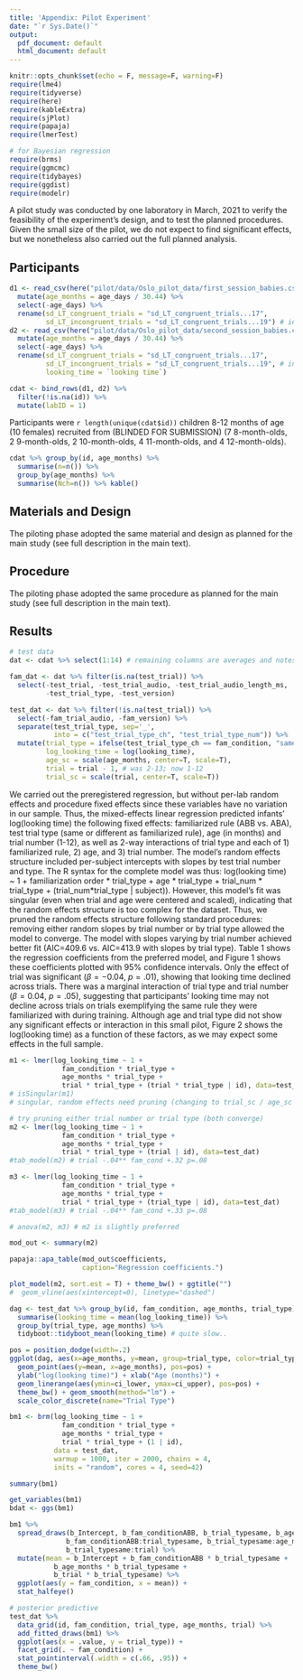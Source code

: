 ```yaml
---
title: 'Appendix: Pilot Experiment'
date: "`r Sys.Date()`"
output:
  pdf_document: default
  html_document: default
---
```


```r
knitr::opts_chunk$set(echo = F, message=F, warning=F)
require(lme4)
require(tidyverse)
require(here)
require(kableExtra)
require(sjPlot)
require(papaja)
require(lmerTest)

# for Bayesian regression
require(brms)
require(ggmcmc)
require(tidybayes)
require(ggdist)
require(modelr)
```

A pilot study was conducted by one laboratory in March, 2021 to verify the feasibility of the experiment's design, and to test the planned procedures.
Given the small size of the pilot, we do not expect to find significant effects, but we nonetheless also carried out the full planned analysis.

## Participants

```r
d1 <- read_csv(here("pilot/data/Oslo_pilot_data/first_session_babies.csv")) %>%
  mutate(age_months = age_days / 30.44) %>%
  select(-age_days) %>%
  rename(sd_LT_congruent_trials = "sd_LT_congruent_trials...17",
         sd_LT_incongruent_trials = "sd_LT_congruent_trials...19") # incorrectly named column
d2 <- read_csv(here("pilot/data/Oslo_pilot_data/second_session_babies.csv")) %>%
  mutate(age_months = age_days / 30.44) %>%
  select(-age_days) %>%
  rename(sd_LT_congruent_trials = "sd_LT_congruent_trials...17",
         sd_LT_incongruent_trials = "sd_LT_congruent_trials...19", # incorrectly named column
         looking_time = `looking time`) 

cdat <- bind_rows(d1, d2) %>%
  filter(!is.na(id)) %>%
  mutate(labID = 1)
```

Participants were `r length(unique(cdat$id))` children 8-12 months of age (10 females) recruited from (BLINDED FOR SUBMISSION)
(7 8-month-olds, 2 9-month-olds, 2 10-month-olds, 4 11-month-olds, and 4 12-month-olds).


```r
cdat %>% group_by(id, age_months) %>% 
  summarise(n=n()) %>%
  group_by(age_months) %>%
  summarise(Nch=n()) %>% kable()
```

## Materials and Design

The piloting phase adopted the same material and design as planned for the main study (see full description in the main text).

## Procedure

The piloting phase adopted the same procedure as planned for the main study (see full description in the main text).

## Results

```r
# test data
dat <- cdat %>% select(1:14) # remaining columns are averages and notes

fam_dat <- dat %>% filter(is.na(test_trial)) %>% 
  select(-test_trial, -test_trial_audio, -test_trial_audio_length_ms, 
         -test_trial_type, -test_version)

test_dat <- dat %>% filter(!is.na(test_trial)) %>% 
  select(-fam_trial_audio, -fam_version) %>%
  separate(test_trial_type, sep='_', 
           into = c("test_trial_type_ch", "test_trial_type_num")) %>%
  mutate(trial_type = ifelse(test_trial_type_ch == fam_condition, "same", "different"),
         log_looking_time = log(looking_time),
         age_sc = scale(age_months, center=T, scale=T),
         trial = trial - 1, # was 2-13; now 1-12
         trial_sc = scale(trial, center=T, scale=T))
```


We carried out the preregistered regression, but without per-lab random effects and procedure fixed effects since these variables have no variation in our sample. 
Thus, the mixed-effects linear regression predicted infants' log(looking time) the following fixed effects: familiarized rule (ABB vs. ABA), test trial type (same or different as familiarized rule), age (in months) and trial number (1-12), as well as 2-way interactions of trial type and each of 1) familiarized rule, 2) age, and 3) trial number.
The model's random effects structure included per-subject intercepts with slopes by test trial number and type.
The R syntax for the complete model was thus: log(looking time) ~ 1 + familiarization order * trial_type + age * trial_type + trial_num * trial_type + (trial_num*trial_type | subject)).
However, this model's fit was singular (even when trial and age were centered and scaled), indicating that the random effects structure is too complex for the dataset. 
Thus, we pruned the random effects structure following standard procedures: removing either random slopes by trial number or by trial type allowed the model to converge. 
The model with slopes varying by trial number achieved better fit (AIC=409.6 vs. AIC=413.9 with slopes by trial type).
Table 1 shows the regression coefficients from the preferred model, and Figure 1 shows these coefficients plotted with 95% confidence intervals.
Only the effect of trial was significant ($\beta = -0.04$, $p=.01$), showing that looking time declined across trials.
There was a marginal interaction of trial type and trial number ($\beta = 0.04$, $p=.05$), suggesting that participants' looking time may not decline across trials on trials exemplifying the same rule they were familiarized with during training.
Although age and trial type did not show any significant effects or interaction in this small pilot, Figure 2 shows the log(looking time) as a function of these factors, as we may expect some effects in the full sample.

```r
m1 <- lmer(log_looking_time ~ 1 + 
             fam_condition * trial_type +
             age_months * trial_type +
             trial * trial_type + (trial * trial_type | id), data=test_dat)
# isSingular(m1)
# singular, random effects need pruning (changing to trial_sc / age_sc did not help)

# try pruning either trial number or trial type (both converge)
m2 <- lmer(log_looking_time ~ 1 + 
             fam_condition * trial_type +
             age_months * trial_type +
             trial * trial_type + (trial | id), data=test_dat)
#tab_model(m2) # trial -.04** fam_cond +.32 p=.08

m3 <- lmer(log_looking_time ~ 1 + 
             fam_condition * trial_type +
             age_months * trial_type +
             trial * trial_type + (trial_type | id), data=test_dat)
#tab_model(m3) # trial -.04** fam_cond +.33 p=.08

# anova(m2, m3) # m2 is slightly preferred

mod_out <- summary(m2)

papaja::apa_table(mod_out$coefficients, 
                  caption="Regression coefficients.")
```

```r
plot_model(m2, sort.est = T) + theme_bw() + ggtitle("")  
#  geom_vline(aes(xintercept=0), linetype="dashed")
```

```r
dag <- test_dat %>% group_by(id, fam_condition, age_months, trial_type) %>%
  summarise(looking_time = mean(log_looking_time)) %>% 
  group_by(trial_type, age_months) %>%
  tidyboot::tidyboot_mean(looking_time) # quite slow..

pos = position_dodge(width=.2)
ggplot(dag, aes(x=age_months, y=mean, group=trial_type, color=trial_type)) + 
  geom_point(aes(y=mean, x=age_months), pos=pos) + 
  ylab("log(looking time)") + xlab("Age (months)") + 
  geom_linerange(aes(ymin=ci_lower, ymax=ci_upper), pos=pos) + 
  theme_bw() + geom_smooth(method="lm") +
  scale_color_discrete(name="Trial Type")
```




<!-- ## Bayesian Regression -->

```r
bm1 <- brm(log_looking_time ~ 1 + 
             fam_condition * trial_type +
             age_months * trial_type +
             trial * trial_type + (1 | id), 
           data = test_dat, 
           warmup = 1000, iter = 2000, chains = 4, 
           inits = "random", cores = 4, seed=42) 

summary(bm1)
```

```r
get_variables(bm1)
bdat <- ggs(bm1)

bm1 %>% 
  spread_draws(b_Intercept, b_fam_conditionABB, b_trial_typesame, b_age_months, b_trial, 
              b_fam_conditionABB:trial_typesame, b_trial_typesame:age_months,
              b_trial_typesame:trial) %>%
  mutate(mean = b_Intercept + b_fam_conditionABB * b_trial_typesame +
           b_age_months * b_trial_typesame + 
           b_trial * b_trial_typesame) %>%
  ggplot(aes(y = fam_condition, x = mean)) +
  stat_halfeye()
```


<!-- Generate posterior predictive values. -->

```r
# posterior predictive
test_dat %>%
  data_grid(id, fam_condition, trial_type, age_months, trial) %>%
  add_fitted_draws(bm1) %>%
  ggplot(aes(x = .value, y = trial_type)) +
  facet_grid(. ~ fam_condition) +
  stat_pointinterval(.width = c(.66, .95)) + 
  theme_bw()
```

